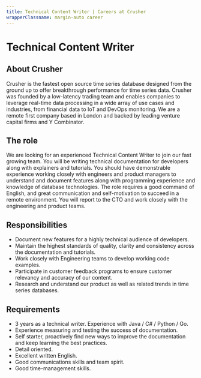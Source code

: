 ```yaml
---
title: Technical Content Writer | Careers at Crusher
wrapperClassname: margin-auto career
---
```



<h1>Technical Content Writer</h1>

<h2> About Crusher</h2>

Crusher is the fastest open source time series database designed from the ground
up to offer breakthrough performance for time series data. Crusher was founded
by a low-latency trading team and enables companies to leverage real-time data
processing in a wide array of use cases and industries, from financial data to
IoT and DevOps monitoring. We are a remote first company based in London and
backed by leading venture capital firms and Y Combinator.

<h2>The role</h2>

We are looking for an experienced Technical Content Writer to join our fast
growing team. You will be writing technical documentation for developers along
with explainers and tutorials. You should have demonstrable experience working
closely with engineers and product managers to understand and document features
along with programming experience and knowledge of database technologies. The
role requires a good command of English, and great communication and
self-motivation to succeed in a remote environment. You will report to the CTO
and work closely with the engineering and product teams.

<h2>Responsibilities</h2>

- Document new features for a highly technical audience of developers.
- Maintain the highest standards of quality, clarity and consistency across the
  documentation and tutorials.
- Work closely with Engineering teams to develop working code examples.
- Participate in customer feedback programs to ensure customer relevancy and
  accuracy of our content.
- Research and understand our product as well as related trends in time series
  databases.

<h2>Requirements</h2>

- 3 years as a technical writer. Experience with Java / C# / Python / Go.
- Experience measuring and testing the success of documentation.
- Self starter, proactively find new ways to improve the documentation and keep
  learning the best practices.
- Detail oriented.
- Excellent written English.
- Good communications skills and team spirit.
- Good time-management skills.

<CareerEmailUs title="Technical Content Writer" />
